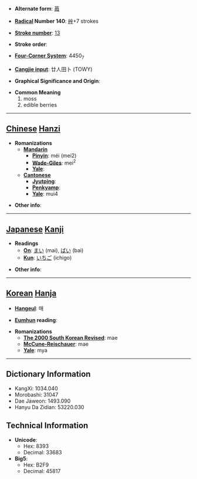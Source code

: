 * '''Alternate form''': [[苺]]

* '''[[Wiktionary:Chinese radical index| Radical]] Number 140''': [[Wiktionary:Chinese radical index 艸|艸]]+7 strokes

* '''[[Wiktionary:Chinese total strokes index|Stroke number]]''': [[Wiktionary:Chinese total strokes index 13|13]]

* '''Stroke order''': 

* '''[[Wiktionary:Chinese four corner index|Four-Corner System]]''': 4450<sub>7</sub>

* '''[[Wiktionary:Chinese Cangjie index|Cangjie input]]''': 廿人田卜 (TOWY)

* '''Graphical Significance and Origin''': 

* '''Common Meaning'''
*#moss
*# edible berries


----

== [[Chinese]] [[Hanzi]] ==

* '''Romanizations'''
** '''[[Mandarin]]'''
*** '''[[Pinyin]]''': méi (mei2)
*** '''[[Wade-Giles]]''': mei<sup>2</sup>
*** '''[[Yale]]''': 
** '''[[Cantonese]]'''
*** '''[[Jyutping]]''':
*** '''[[Penkyamp]]''': 
*** '''[[Yale]]''': mui4

* '''Other info''': 

----

== [[Japanese]] [[Kanji]] ==

* '''Readings'''
** '''[[On]]''': [[まい]] (mai), [[ばい]] (bai)
** '''[[Kun]]''': [[いちご]] (ichigo)

* '''Other info''':  

----

== [[Korean]] [[Hanja]] ==

* '''[[Hangeul]]''': 매

* '''[[Eumhun]] reading''': 

* '''Romanizations'''
** '''[[The 2000 South Korean Revised Romanization|The 2000 South Korean Revised]]''': mae
** '''[[McCune-Reischauer]]''': mae
** '''[[Yale]]''': mya

----

== Dictionary Information ==

* KangXi: 1034.040
* Morobashi: 31047
* Dae Jaweon: 1493.090
* Hanyu Da Zidian: 53220.030

== Technical Information ==

* '''Unicode''':
** Hex: 8393
** Decimal: 33683
* '''Big5''':
** Hex: B2F9
** Decimal: 45817